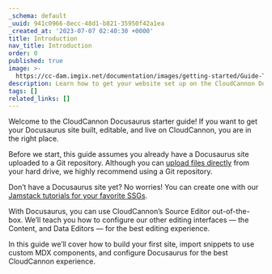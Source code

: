 ```yaml
---
_schema: default
_uuid: 941c0966-8ecc-48d1-b821-35950f42a1ea
_created_at: '2023-07-07 02:40:30 +0000'
title: Introduction
nav_title: Introduction
order: 0
published: true
image: >-
  https://cc-dam.imgix.net/documentation/images/getting-started/Guide-Thumbnails/CloudCannon-Getting-Started-Thumbnail-Docusaurus.png
description: Learn how to get your website set up on the CloudCannon Docusaurus CMS.
tags: []
related_links: []
---
```

Welcome to the CloudCannon Docusaurus starter guide! If you want to get your Docusaurus site built, editable, and live on CloudCannon, you are in the right place.

Before we start, this guide assumes you already have a Docusaurus site uploaded to a Git repository. Although you can [upload files directly](/documentation/articles/create-a-site-with-direct-upload) from your hard drive, we highly recommend using a Git repository.

Don’t have a Docusaurus site yet? No worries! You can create one with our [Jamstack tutorials for your favorite SSGs](/tutorials).

With Docusaurus, you can use CloudCannon’s Source Editor out-of-the-box. We’ll teach you how to configure our other editing interfaces — the Content, and Data Editors — for the best editing experience.

In this guide we’ll cover how to build your first site, import snippets to use custom MDX components, and configure Docusaurus for the best CloudCannon experience.
